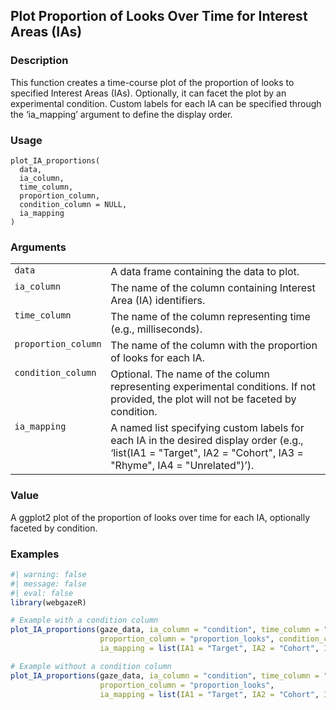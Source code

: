 ## Plot Proportion of Looks Over Time for Interest Areas (IAs) {.unnumbered}


### Description

This function creates a time-course plot of the proportion of looks to specified Interest Areas (IAs).
Optionally, it can facet the plot by an experimental condition. Custom labels for each IA can be specified
through the 'ia_mapping' argument to define the display order.



### Usage

<pre><code class='language-R'>plot_IA_proportions(
  data,
  ia_column,
  time_column,
  proportion_column,
  condition_column = NULL,
  ia_mapping
)
</code></pre>


### Arguments

<table>
<tr><td style = "white-space: nowrap; font-family: monospace; vertical-align: top"><code id="data">data</code></td>
<td>
A data frame containing the data to plot.
</td></tr>
<tr><td style = "white-space: nowrap; font-family: monospace; vertical-align: top"><code id="ia_column">ia_column</code></td>
<td>
The name of the column containing Interest Area (IA) identifiers.
</td></tr>
<tr><td style = "white-space: nowrap; font-family: monospace; vertical-align: top"><code id="time_column">time_column</code></td>
<td>
The name of the column representing time (e.g., milliseconds).
</td></tr>
<tr><td style = "white-space: nowrap; font-family: monospace; vertical-align: top"><code id="proportion_column">proportion_column</code></td>
<td>
The name of the column with the proportion of looks for each IA.
</td></tr>
<tr><td style = "white-space: nowrap; font-family: monospace; vertical-align: top"><code id="condition_column">condition_column</code></td>
<td>
Optional. The name of the column representing experimental conditions.
If not provided, the plot will not be faceted by condition.
</td></tr>
<tr><td style = "white-space: nowrap; font-family: monospace; vertical-align: top"><code id="ia_mapping">ia_mapping</code></td>
<td>
A named list specifying custom labels for each IA in the desired display order
(e.g., 'list(IA1 = &quot;Target&quot;, IA2 = &quot;Cohort&quot;, IA3 = &quot;Rhyme&quot;, IA4 = &quot;Unrelated&quot;)').
</td></tr>
</table>


### Value

A ggplot2 plot of the proportion of looks over time for each IA, optionally faceted by condition.



### Examples
::: {.to-webr}
::: {.to-webr}
```r
#| warning: false
#| message: false
#| eval: false
library(webgazeR)

# Example with a condition column
plot_IA_proportions(gaze_data, ia_column = "condition", time_column = "time_ms",
                    proportion_column = "proportion_looks", condition_column = "condition",
                    ia_mapping = list(IA1 = "Target", IA2 = "Cohort", IA3 = "Rhyme", IA4 = "Unrelated"))

# Example without a condition column
plot_IA_proportions(gaze_data, ia_column = "condition", time_column = "time_ms",
                    proportion_column = "proportion_looks",
                    ia_mapping = list(IA1 = "Target", IA2 = "Cohort", IA3 = "Rhyme", IA4 = "Unrelated"))




```
:::
:::
